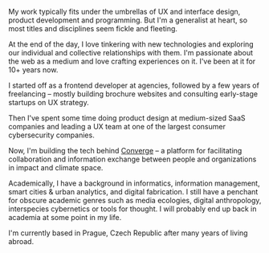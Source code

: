 My work typically fits under the umbrellas of UX and interface design, product development and programming. But I'm a generalist at heart, so most titles and disciplines seem fickle and fleeting. 

At the end of the day, I love tinkering with new technologies and exploring our individual and collective relationships with them. I'm passionate about the web as a medium and love crafting experiences on it. I've been at it for 10+ years now.

I started off as a frontend developer at agencies, followed by a few years of freelancing – mostly building brochure websites and consulting early-stage startups on UX strategy.

Then I've spent some time doing product design at medium-sized SaaS companies and leading a UX team at one of the largest consumer cybersecurity companies. 

Now, I'm building the tech behind [Converge](https://www.theconvergence.co/request-access) – a platform for facilitating collaboration and information exchange between people and organizations in impact and climate space.

Academically, I have a background in informatics, information management, smart cities & urban analytics, and digital fabrication. I still have a penchant for obscure academic genres such as media ecologies, digital anthropology, interspecies cybernetics or tools for thought. I will probably end up back in academia at some point in my life.

I'm currently based in Prague, Czech Republic after many years of living abroad.